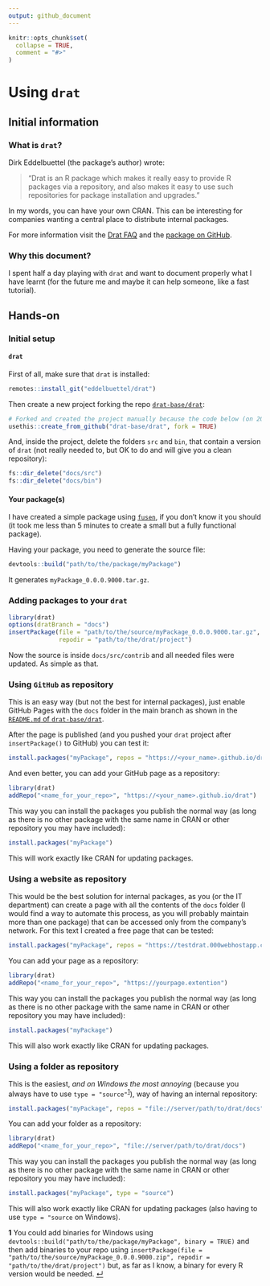 ```yaml
---
output: github_document
---
```


<!-- README.md is generated from README.Rmd. Please edit that file -->

```r
knitr::opts_chunk$set(
  collapse = TRUE,
  comment = "#>"
)
```

# Using `drat`

## Initial information

### What is `drat`?

Dirk Eddelbuettel (the package's author) wrote:

>"Drat is an R package which makes it really easy to provide R packages via a repository, and also makes it easy to use such repositories for package installation and upgrades."
 
In my words, you can have your own CRAN. This can be interesting for companies wanting a central place to distribute internal packages.

For more information visit the [Drat FAQ](https://eddelbuettel.github.io/drat/vignettes/dratfaq/) and the [package on GitHub](https://github.com/eddelbuettel/drat).

### Why this document?

I spent half a day playing with `drat` and want to document properly what I have learnt (for the future me and maybe it can help someone, like a fast tutorial).

## Hands-on

### Initial setup

#### `drat`

First of all, make sure that `drat` is installed:

```r
remotes::install_git("eddelbuettel/drat")
```

Then create a new project forking the repo [`drat-base/drat`](https://github.com/drat-base/drat):

```r
# Forked and created the project manually because the code below (on 2021-12-16) was not really working
usethis::create_from_github("drat-base/drat", fork = TRUE)
```

And, inside the project, delete the folders `src` and `bin`, that contain a version of `drat` (not really needed to, but OK to do and will give you a clean repository):

```r
fs::dir_delete("docs/src")
fs::dir_delete("docs/bin")
```

#### Your package(s)

I have created a simple package using [`fusen`](https://thinkr-open.github.io/fusen/), if you don't know it you should (it took me less than 5 minutes to create a small but a fully functional package).

Having your package, you need to generate the source file:

```r
devtools::build("path/to/the/package/myPackage")
```

It generates `myPackage_0.0.0.9000.tar.gz`.

### Adding packages to your `drat`

```r
library(drat)
options(dratBranch = "docs")
insertPackage(file = "path/to/the/source/myPackage_0.0.0.9000.tar.gz",
              repodir = "path/to/the/drat/project")
```

Now the source is inside `docs/src/contrib` and all needed files were updated. As simple as that.

### Using `GitHub` as repository

This is an easy way (but not the best for internal packages), just enable GitHub Pages with the `docs` folder in the main branch as shown in the [`README.md` of `drat-base/drat`](https://github.com/drat-base/drat).

After the page is published (and you pushed your `drat` project after `insertPackage()` to GitHub) you can test it:

```r
install.packages("myPackage", repos = "https://<your_name>.github.io/drat")
```

And even better, you can add your GitHub page as a repository:

```r
library(drat)
addRepo("<name_for_your_repo>", "https://<your_name>.github.io/drat")
```

This way you can install the packages you publish the normal way (as long as there is no other package with the same name in CRAN or other repository you may have included):

```r
install.packages("myPackage")
```

This will work exactly like CRAN for updating packages.

### Using a website as repository

This would be the best solution for internal packages, as you (or the IT department) can create a page with all the contents of the `docs` folder (I would find a way to automate this process, as you will probably maintain more than one package) that can be accessed only from the company's network. For this text I created a free page that can be tested:

```r
install.packages("myPackage", repos = "https://testdrat.000webhostapp.com")
```

You can add your page as a repository:

```r
library(drat)
addRepo("<name_for_your_repo>", "https://yourpage.extention")
```

This way you can install the packages you publish the normal way (as long as there is no other package with the same name in CRAN or other repository you may have included):

```r
install.packages("myPackage")
```

This will also work exactly like CRAN for updating packages.

### Using a folder as repository

This is the easiest, _and on Windows the most annoying_ (because you always have to use `type = "source"`<sup id="a1">[1](#f1)</sup>), way of having an internal repository: 

```r
install.packages("myPackage", repos = "file://server/path/to/drat/docs", type = "source")
```

You can add your folder as a repository:

```r
library(drat)
addRepo("<name_for_your_repo>", "file://server/path/to/drat/docs")
```

This way you can install the packages you publish the normal way (as long as there is no other package with the same name in CRAN or other repository you may have included):

```r
install.packages("myPackage", type = "source")
```

This will also work exactly like CRAN for updating packages (also having to use `type = "source` on Windows).

<b id="f1">1</b> You could add binaries for Windows using `devtools::build("path/to/the/package/myPackage", binary = TRUE)` and then add binaries to your repo using `insertPackage(file = "path/to/the/source/myPackage_0.0.0.9000.zip", repodir = "path/to/the/drat/project")` but, as far as I know, a binary for every R version would be needed. [&#x21b5;](#a1)